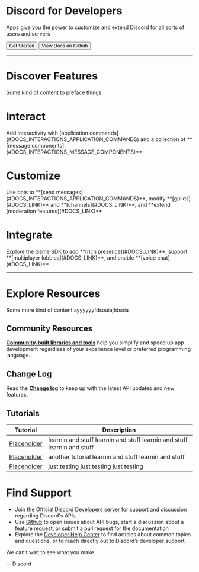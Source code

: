 # Discord for Developers

Apps give you the power to customize and extend Discord for all sorts of users and servers

  <Button color="brand" href="#DOCS_INTERACTIONS_APPLICATION_COMMANDS">Get Started</Button>
  <Button href="https://github.com/discord/discord-api-docs">View Docs on Github</Button>

---

# Discover Features

Some kind of content to preface things

<CardWrapper>
  <Card icon="slash">
    <h1>Interact</h1>
    Add interactivity with [application commands](#DOCS_INTERACTIONS_APPLICATION_COMMANDS) and a collection of **[message components](#DOCS_INTERACTIONS_MESSAGE_COMPONENTS)**
  </Card>
  <Card icon="sparkle">
    <h1>Customize</h1>
    Use bots to **[send messages](#DOCS_INTERACTIONS_APPLICATION_COMMANDS)**, modify **[guilds](#DOCS_LINK)** and **[channels](#DOCS_LINK)**, and **extend [moderation features](#DOCS_LINK)**
  </Card>
  <Card icon="gear">
    <h1>Integrate</h1>
    Explore the Game SDK to add **[rich presence](#DOCS_LINK)**, support **[multiplayer lobbies](#DOCS_LINK)**, and enable **[voice chat](#DOCS_LINK)**
  </Card>
</CardWrapper>


---

# Explore Resources

Some more kind of content ayyyyyyfdsouiajfdsoia

## Community Resources

**[Community-built libraries and tools](https://github.com/discord/discord-api-docs/issues)** help you simplify and speed up app development regardless of your experience level or preferred programming language.

## Change Log

Read the **[Change log](#DOCS_LINK)** to keep up with the latest API updates and new features.

## Tutorials

| Tutorial                            | Description                                                             |
| ----------------------------------- | ----------------------------------------------------------------------- |
| [Placeholder](#DOCS_TUTORIALS_TEST) | learnin and stuff learnin and stuff learnin and stuff learnin and stuff |
| [Placeholder](#DOCS_TUTORIALS_TEST) | another tutorial learnin and stuff learnin and stuff                    |
| [Placeholder](#DOCS_TUTORIALS_TEST) | just testing just testing just testing                                  |

# Find Support

- Join the [Official Discord Developers server](https://discord.gg/discord-developers) for support and discussion regarding Discord's APIs.
- Use [Github](https://github.com/discord/discord-api-docs/issues) to open issues about API bugs, start a discussion about a feature request, or submit a pull request for the documentation
- Explore the [Developer Help Center](https://support-dev.discord.com/hc/en-us) to find articles about common topics and questions, or to reach directly out to Discord’s developer support.

We can’t wait to see what you make.

-- Discord
